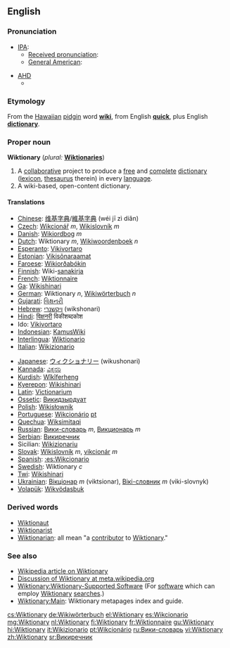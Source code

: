 {{Wikipedia}}
==English==
===Pronunciation===
*[[International Phonetic Alphabet|IPA]]:
**[[Received pronunciation]]: {{IPAchar|/ˈwɪkʃən(ə)ɹɪ/}}
**[[w:American English|General American]]: {{IPAchar|/ˈwɪkʃənɛɹi/}} 

*[[AHD]]
** {{IPAchar|/wĭkʹ shŭ nĕr´ ē/}}

===Etymology===
From the [[Hawaiian]] [[pidgin]] word '''[[wiki]]''', from English '''[[quick]]''', plus English '''[[dictionary]]'''.

===Proper noun===
'''Wiktionary''' (''plural:'' '''[[Wiktionaries]]''')

# A [[collaborative]] project to produce a [[free]] and [[complete]] [[dictionary]] ([[lexicon]], [[thesaurus]] therein) in every [[language]].
# A wiki-based, open-content dictionary.

====Translations====
{{top}}
*[[Chinese]]: [[维基字典]]/[[維基字典]] (wéi jī zì diǎn)
*[[Czech]]: [[Wikcionář]] ''m'', [[Wikislovník]] ''m''
*[[Danish]]: [[Wikiordbog]] ''m''
*[[Dutch]]: Wiktionary ''m'', [[Wikiwoordenboek]] ''n''
*[[Esperanto]]: [[Vikivortaro]]
*[[Estonian]]: [[Vikisõnaraamat]]
*[[Faroese]]: [[Wikiorðabókin]]
*[[Finnish]]: Wiki-[[sanakirja]]
*[[French]]: [[Wiktionnaire]]
*[[Ga]]: [[Wikishinari]]
*[[German]]: Wiktionary ''n'', [[Wikiwörterbuch]] ''n''
*[[Gujarati]]: [[વિક્ષનરી]]
*[[Hebrew]]: [[ויקשנרי]] (wikshonari)
*[[Hindi]]: [[विक्षनरी]] विकीशब्दकोश
*Ido: [[Vikivortaro]]
*[[Indonesian]]: [[KamusWiki]]
*[[Interlingua]]: [[Wiktionario]]
*[[Italian]]: [[Wikizionario]]
{{mid}}
*[[Japanese]]: [[ウィクショナリー]] (wikushonari)
*[[Kannada]]: [[ವಿಕ್ಷನರಿ]]
*[[Kurdish]]: [[Wîkîferheng]]
*[[Kyerepon]]: [[Wikishinari]]
*[[Latin]]: [[Victionarium]]
*[[Ossetic]]: [[Викидзырдуат]]
*[[Polish]]: [[Wikisłownik]]
*[[Portuguese]]: [[Wikcionário]] [[:pt:Wikcionário|pt]]
*[[Quechua]]: [[Wiksimitaqi]]
*[[Russian]]: [[Вики-словарь]] ''m'', [[Викционарь]] ''m''
*[[Serbian]]: [[Викиречник]]
*Sicilian: [[Wikizionariu]]
*[[Slovak]]: [[Wikislovník]] ''m'', [[vikcionár]] ''m''
*[[Spanish]]: [[:es:Wikcionario]]
*[[Swedish]]: Wiktionary ''c''
*[[Twi]]: [[Wikishinari]]
*[[Ukrainian]]: [[Вікціонар]] ''m'' (viktsionar), [[Вікі-словник]] ''m'' (viki-slovnyk)
*[[Volapük]]: [[Wikvödasbuk]]
{{bottom}}

===Derived words===
*[[Wiktionary:List of protologisms#W|Wiktionaut]]
*[[Wiktionary:List of protologisms#W|Wiktionarist]]
*[[Wiktionarian]]: all mean "a [[contribute|contributor]] to [[Wiktionary]]."

===See also===
* [[w:Wiktionary|Wikipedia article on Wiktionary]]
* [[m:Wiktionary|Discussion of Wiktionary at meta.wikipedia.org]]
* [[Wiktionary:Wiktionary-Supported Software]]  (For [[software]] which can employ [[Wiktionary]] [[search|searches]].)
* [[Wiktionary:Main]]: Wiktionary metapages index and guide.

[[cs:Wiktionary]]
[[de:Wikiwörterbuch]]
[[el:Wiktionary]]
[[es:Wikcionario]]
[[mg:Wiktionary]]
[[nl:Wiktionary]]
[[fi:Wiktionary]]
[[fr:Wiktionnaire]]
[[gu:Wiktionary]]
[[hi:Wiktionary]]
[[it:Wikizionario]]
[[pt:Wikcionário]]
[[ru:Вики-словарь]]
[[vi:Wiktionary]]
[[zh:Wiktionary]]
[[sr:Викиречник]]